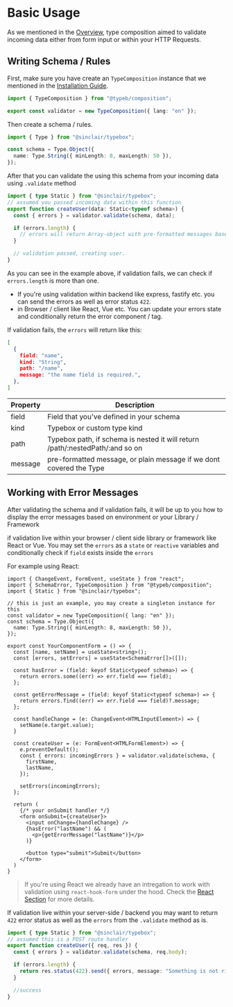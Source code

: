 
# Basic Usage

As we mentioned in the [Overview](/docs), type composition aimed to validate incoming data either from form input or within your HTTP Requests.

## Writing Schema / Rules

First, make sure you have create an `TypeComposition` instance that we mentioned in the [Installation Guide](/docs/installation).

```ts
import { TypeComposition } from "@typeb/composition";

export const validator = new TypeComposition({ lang: "en" });
```

Then create a schema / rules.

```ts
import { Type } from "@sinclair/typebox";

const schema = Type.Object({
  name: Type.String({ minLength: 8, maxLength: 50 }),
});
```

After that you can validate the using this schema from your incoming data using `.validate` method

```ts
import { type Static } from "@sinclair/typebox";
// assumed you passed incoming data within this function
export function createUser(data: Static<typeof schema>) {
  const { errors } = validator.validate(schema, data);

  if (errors.length) {
    // errors will return Array-object with pre-formatted messages based on your `TypeComposition` options
  }

  // validation passed, creating user.
}
```

As you can see in the example above, if validation fails, we can check if `errors.length` is more than one.
- If you're using validation within backend like express, fastify etc. you can send the errors as well as error status `422`.
- in Browser / client like React, Vue etc. You can update your errors state and conditionally return the error component / tag.

If validation fails, the `errors` will return like this:

```json
[
  {
    field: "name",
    kind: "String",
    path: "/name",
    message: "the name field is required.",
  },
]
```

| Property  | Description |
| ------------- | ------------- |
| field  | Field that you've defined in your schema  |
| kind  | Typebox or custom type kind |
| path  | Typebox path, if schema is nested it will return /path/:nestedPath/:and so on  |
| message | pre-formatted message, or plain message if we dont covered the Type |

## Working with Error Messages
After validating the schema and if validation fails, it will be up to you how to display the error messages based on environment or your Library / Framework

if validation live within your browser / client side library or framework like React or Vue.
You may set the `errors` as a `state` or `reactive` variables and conditionally check if `field` exists inside the `errors`

For example using React:

```tsx
import { ChangeEvent, FormEvent, useState } from "react";
import { SchemaError, TypeComposition } from "@typeb/composition";
import { Static } from "@sinclair/typebox";

// this is just an example, you may create a singleton instance for this
const validator = new TypeComposition({ lang: "en" });
const schema = Type.Object({
  name: Type.String({ minLength: 8, maxLength: 50 }),
});

export const YourComponentForm = () => {
  const [name, setName] = useState<string>();
  const [errors, setErrors] = useState<SchemaError[]>([]);

  const hasError = (field: keyof Static<typeof schema>) => {
    return errors.some((err) => err.field === field);
  };

  const getErrorMessage = (field: keyof Static<typeof schema>) => {
    return errors.find((err) => err.field === field)?.message;
  };

  const handleChange = (e: ChangeEvent<HTMLInputElement>) => {
    setName(e.target.value);
  }

  const createUser = (e: FormEvent<HTMLFormElement>) => {
    e.preventDefault();
    const { errors: incomingErrors } = validator.validate(schema, {
      firstName,
      lastName,
    });

    setErrors(incomingErrors);
  };

  return (
    {/* your onSubmit handler */}
    <form onSubmit={createUser}>
      <input onChange={handleChange} />
      {hasError("lastName") && (
        <p>{getErrorMessage("lastName")}</p>
      )}

      <button type="submit">Submit</button>
    </form>
  )
}
```

> If you're using React we already have an intregation to work with validation using `react-hook-form` under the hood.
Check the [React Section](/docs/react) for more details.

If validation live within your server-side / backend you may want to return `422` error status as well as the `errors` from the `.validate` method as is.

```ts
import { type Static } from "@sinclair/typebox";
// assumed this is a POST route handler
export function createUser({ req, res }) {
  const { errors } = validator.validate(schema, req.body);

  if (errors.length) {
    return res.status(422).send({ errors, message: "Something is not right" });
  }

  //success
}
```
